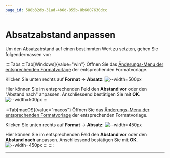```yaml
---
page_id: 588b32db-31ad-4b6d-855b-8b6007630dcc
---
```


# Absatzabstand anpassen

Um den Absatzabstand auf einen bestimmten Wert zu setzten, gehen Sie folgendermassen vor:

::::Tabs :::Tab[Windows]{value="win"} Öffnen Sie das [Änderungs-Menu der entsprechenden Formatvorlage](Formatvorlagen-Anpassen#option-2-vorlagen-ändern) der entsprechenden Formatvorlage.

Klicken Sie unten rechts auf **Format** → **Absatz**: ![--width=500px](img/win/format-absatz.png)

Hier können Sie im entsprechenden Feld den **Abstand vor** oder den "Abstand nach" anpassen. Anschliessend bestätigen Sie mit **OK**. ![--width=500px](img/win/abstand.png) :::

:::Tab[macOS]{value="macos"} Öffnen Sie das [Änderungs-Menu der entsprechenden Formatvorlage](Formatvorlagen-Anpassen#option-2-vorlagen-ändern) der entsprechenden Formatvorlage.

Klicken SIe unten rechts auf **Format** → **Absatz**: ![--width=450px](img/macos/absatz.png)

Hier können Sie im entsprechenden Feld den **Abstand vor** oder den **Abstand nach** anpassen. Anschliessend bestätigen Sie mit **OK**. ![--width=450px](img/macos/abstand.png) ::: ::::

---
